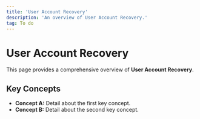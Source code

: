 ```yaml
---
title: 'User Account Recovery'
description: 'An overview of User Account Recovery.'
tag: To do
---
```


# User Account Recovery

This page provides a comprehensive overview of **User Account Recovery**.

## Key Concepts

* **Concept A:** Detail about the first key concept.
* **Concept B:** Detail about the second key concept.
